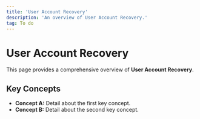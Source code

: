 ```yaml
---
title: 'User Account Recovery'
description: 'An overview of User Account Recovery.'
tag: To do
---
```


# User Account Recovery

This page provides a comprehensive overview of **User Account Recovery**.

## Key Concepts

* **Concept A:** Detail about the first key concept.
* **Concept B:** Detail about the second key concept.
